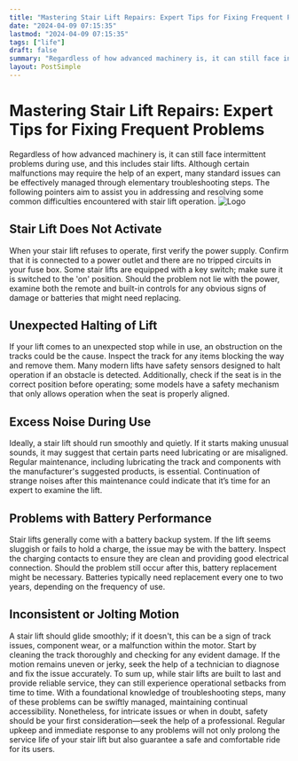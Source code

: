 ```yaml
---
title: "Mastering Stair Lift Repairs: Expert Tips for Fixing Frequent Problems"
date: "2024-04-09 07:15:35"
lastmod: "2024-04-09 07:15:35"
tags: ["life"]
draft: false
summary: "Regardless of how advanced machinery is, it can still face intermittent problems during use, and this includes stair lifts. Although certain malfunctions may require the help of an expert, many standard issues can be effectively managed through elementary troubleshooting steps. The following pointers aim to assist you in addressing and resolving some common difficulties encountered with stair lift operation."
layout: PostSimple
---
```

# Mastering Stair Lift Repairs: Expert Tips for Fixing Frequent Problems
Regardless of how advanced machinery is, it can still face intermittent problems during use, and this includes stair lifts. Although certain malfunctions may require the help of an expert, many standard issues can be effectively managed through elementary troubleshooting steps. The following pointers aim to assist you in addressing and resolving some common difficulties encountered with stair lift operation.
<img alt="Logo" class="lazyImg" data-src="https://cdn.seniorsselection.com/src_image/c819a8a5af2ef245ee3d820a689629cb.webp" src="/statics/image/loading.webp"/>
## Stair Lift Does Not Activate
When your stair lift refuses to operate, first verify the power supply. Confirm that it is connected to a power outlet and there are no tripped circuits in your fuse box. Some stair lifts are equipped with a key switch; make sure it is switched to the 'on' position. Should the problem not lie with the power, examine both the remote and built-in controls for any obvious signs of damage or batteries that might need replacing.
## Unexpected Halting of Lift
If your lift comes to an unexpected stop while in use, an obstruction on the tracks could be the cause. Inspect the track for any items blocking the way and remove them. Many modern lifts have safety sensors designed to halt operation if an obstacle is detected. Additionally, check if the seat is in the correct position before operating; some models have a safety mechanism that only allows operation when the seat is properly aligned.
## Excess Noise During Use
Ideally, a stair lift should run smoothly and quietly. If it starts making unusual sounds, it may suggest that certain parts need lubricating or are misaligned. Regular maintenance, including lubricating the track and components with the manufacturer's suggested products, is essential. Continuation of strange noises after this maintenance could indicate that it’s time for an expert to examine the lift.
## Problems with Battery Performance
Stair lifts generally come with a battery backup system. If the lift seems sluggish or fails to hold a charge, the issue may be with the battery. Inspect the charging contacts to ensure they are clean and providing good electrical connection. Should the problem still occur after this, battery replacement might be necessary. Batteries typically need replacement every one to two years, depending on the frequency of use.
## Inconsistent or Jolting Motion
A stair lift should glide smoothly; if it doesn't, this can be a sign of track issues, component wear, or a malfunction within the motor. Start by cleaning the track thoroughly and checking for any evident damage. If the motion remains uneven or jerky, seek the help of a technician to diagnose and fix the issue accurately.
To sum up, while stair lifts are built to last and provide reliable service, they can still experience operational setbacks from time to time. With a foundational knowledge of troubleshooting steps, many of these problems can be swiftly managed, maintaining continual accessibility. Nonetheless, for intricate issues or when in doubt, safety should be your first consideration—seek the help of a professional. Regular upkeep and immediate response to any problems will not only prolong the service life of your stair lift but also guarantee a safe and comfortable ride for its users.
        